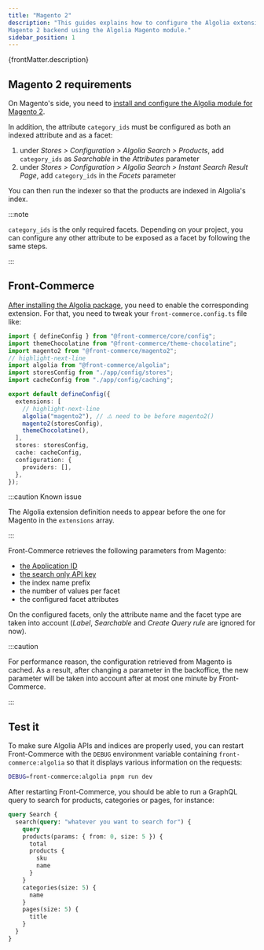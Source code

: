 ```yaml
---
title: "Magento 2"
description: "This guides explains how to configure the Algolia extension with a
Magento 2 backend using the Algolia Magento module."
sidebar_position: 1
---
```


<p>{frontMatter.description}</p>

## Magento 2 requirements

On Magento's side, you need to
[install and configure the Algolia module for Magento 2](https://www.algolia.com/doc/integration/magento-2/getting-started/quick-start/?client=php#installation).

In addition, the attribute `category_ids` must be configured as both an indexed
attribute and as a facet:

1. under _Stores > Configuration > Algolia Search > Products_, add
   `category_ids` as _Searchable_ in the _Attributes_ parameter
1. under _Stores > Configuration > Algolia Search > Instant Search Result Page_,
   add `category_ids` in the _Facets_ parameter

You can then run the indexer so that the products are indexed in Algolia's
index.

:::note

`category_ids` is the only required facets. Depending on your project, you can
configure any other attribute to be exposed as a facet by following the same
steps.

:::

## Front-Commerce

[After installing the Algolia
package](/docs/remixed/extensions/algolia/#installation), you need to enable the
corresponding extension. For that, you need to tweak your
`front-commerce.config.ts` file like:

```typescript title="front-commerce.config.ts for a Magento 2 based project"
import { defineConfig } from "@front-commerce/core/config";
import themeChocolatine from "@front-commerce/theme-chocolatine";
import magento2 from "@front-commerce/magento2";
// highlight-next-line
import algolia from "@front-commerce/algolia";
import storesConfig from "./app/config/stores";
import cacheConfig from "./app/config/caching";

export default defineConfig({
  extensions: [
    // highlight-next-line
    algolia("magento2"), // ⚠️ need to be before magento2()
    magento2(storesConfig),
    themeChocolatine(),
  ],
  stores: storesConfig,
  cache: cacheConfig,
  configuration: {
    providers: [],
  },
});
```

:::caution Known issue

The Algolia extension definition needs to appear before the one for Magento in
the `extensions` array.

:::

Front-Commerce retrieves the following parameters from Magento:

- [the Application ID](https://www.algolia.com/doc/guides/sending-and-managing-data/send-and-update-your-data/how-to/importing-with-the-api/#application-id)
- [the search only API key](https://www.algolia.com/doc/guides/security/api-keys/#search-only-api-key)
- the index name prefix
- the number of values per facet
- the configured facet attributes

On the configured facets, only the attribute name and the facet type are taken
into account (_Label_, _Searchable_ and _Create Query rule_ are ignored for
now).

:::caution

For performance reason, the configuration retrieved from Magento is cached. As a
result, after changing a parameter in the backoffice, the new parameter will be
taken into account after at most one minute by Front-Commerce.

:::

## Test it

To make sure Algolia APIs and indices are properly used, you can restart
Front-Commerce with the `DEBUG` environment variable containing
`front-commerce:algolia` so that it displays various information on the
requests:

```bash title="Run Front-Commerce with Algolia's debug flag"
DEBUG=front-commerce:algolia pnpm run dev
```

After restarting Front-Commerce, you should be able to run a GraphQL query to
search for products, categories or pages, for instance:

```graphql title="http://localhost:4000/graphql"
query Search {
  search(query: "whatever you want to search for") {
    query
    products(params: { from: 0, size: 5 }) {
      total
      products {
        sku
        name
      }
    }
    categories(size: 5) {
      name
    }
    pages(size: 5) {
      title
    }
  }
}
```
